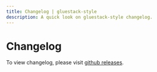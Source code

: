 ```yaml
---
title: Changelog | gluestack-style
description: A quick look on gluestack-style changelog.
---
```



<Meta title="More/Changelog" />

# Changelog

To view changelog, please visit [github releases](https://github.com/gluestack/gluestack-style/releases).
